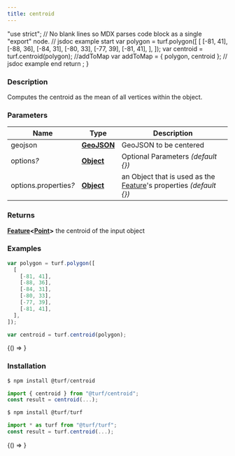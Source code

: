 ```yaml
---
title: centroid
---
```



  "use strict";
  // No blank lines so MDX parses code block as a single "export" node.
  // jsdoc example start
  var polygon = turf.polygon([
    [
      [-81, 41],
      [-88, 36],
      [-84, 31],
      [-80, 33],
      [-77, 39],
      [-81, 41],
    ],
  ]);
  var centroid = turf.centroid(polygon);
  //addToMap
  var addToMap = { polygon, centroid };
  // jsdoc example end
  return <ExampleMap addToMap={addToMap} />;
}

### Description

Computes the centroid as the mean of all vertices within the object.

### Parameters

| Name                       | Type                                                                                            | Description                                                                                                                    |
| -------------------------- | ----------------------------------------------------------------------------------------------- | ------------------------------------------------------------------------------------------------------------------------------ |
| geojson                    | **[GeoJSON](https://tools.ietf.org/html/rfc7946#section-3)**                                    | GeoJSON to be centered                                                                                                         |
| options<i>?</i>            | **[Object](https://developer.mozilla.org/docs/Web/JavaScript/Reference/Global_Objects/Object)** | Optional Parameters _(default &#123;&#125;)_                                                                                   |
| options.properties<i>?</i> | **[Object](https://developer.mozilla.org/docs/Web/JavaScript/Reference/Global_Objects/Object)** | an Object that is used as the [Feature](https://tools.ietf.org/html/rfc7946#section-3.2)'s properties _(default &#123;&#125;)_ |

### Returns

**[Feature](https://tools.ietf.org/html/rfc7946#section-3.2)&lt;[Point](https://tools.ietf.org/html/rfc7946#section-3.1.2)&gt;** the centroid of the input object

### Examples

```javascript
var polygon = turf.polygon([
  [
    [-81, 41],
    [-88, 36],
    [-84, 31],
    [-80, 33],
    [-77, 39],
    [-81, 41],
  ],
]);

var centroid = turf.centroid(polygon);
```

<BrowserOnly>{() => <Map0 />}</BrowserOnly>

### Installation

```javascript
$ npm install @turf/centroid

import { centroid } from "@turf/centroid";
const result = centroid(...);
```

```javascript
$ npm install @turf/turf

import * as turf from "@turf/turf";
const result = turf.centroid(...);
```

<!-- Expose turf as global var for experimenting in the browser console -->

<BrowserOnly>{() => <WindowTurfGlobal turf={turf} />}</BrowserOnly>
